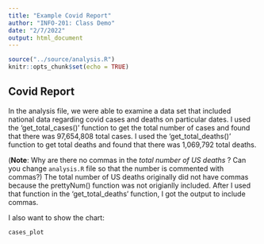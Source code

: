 ```yaml
---
title: "Example Covid Report"
author: "INFO-201: Class Demo"
date: "2/7/2022"
output: html_document
---
```


```r
source("../source/analysis.R")
knitr::opts_chunk$set(echo = TRUE)
```

## Covid Report
In the analysis file, we were able to examine a data set that included national data regarding covid cases and deaths on particular dates. I used the 'get_total_cases()' function to get the total number of cases and found that there was 97,654,808 total cases. I used the 'get_total_deaths()' function to get total deaths and found that there was 1,069,792 total deaths.


(**Note**: Why are there no commas in the *total number of US deaths* ? Can you change `analysis.R` file so that the number is commented with commas?)
The total number of US deaths originally did not have commas because the prettyNum() function was not origianlly included. After I used that function in the 'get_total_deaths' function, I got the output to include commas.

I also want to show the chart:
``` r
cases_plot
```

